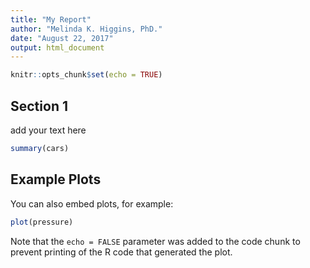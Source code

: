 ```yaml
---
title: "My Report"
author: "Melinda K. Higgins, PhD."
date: "August 22, 2017"
output: html_document
---
```


```r
knitr::opts_chunk$set(echo = TRUE)
```

## Section 1

add your text here

```r
summary(cars)
```

## Example Plots

You can also embed plots, for example:

```r
plot(pressure)
```

Note that the `echo = FALSE` parameter was added to the code chunk to prevent printing of the R code that generated the plot.
